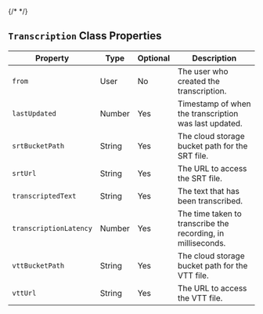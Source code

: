 {/* <script>var SUPERFLOW_TOOLBAR_API_KEY="aU1MxKP0rca2UXwKi8bl"; var SUPERFLOW_TOOLBAR_PROJECT_ID="8447060215973283";</script> */}


## `Transcription` Class Properties

| Property             | Type    | Optional | Description                                               |
|----------------------|---------|----------|-----------------------------------------------------------|
| `from`                 | User    | No       | The user who created the transcription.                   |
| `lastUpdated`          | Number  | Yes      | Timestamp of when the transcription was last updated.     |
| `srtBucketPath`        | String  | Yes      | The cloud storage bucket path for the SRT file.           |
| `srtUrl`               | String  | Yes      | The URL to access the SRT file.                           |
| `transcriptedText`     | String  | Yes      | The text that has been transcribed.                       |
| `transcriptionLatency` | Number  | Yes      | The time taken to transcribe the recording, in milliseconds. |
| `vttBucketPath`        | String  | Yes      | The cloud storage bucket path for the VTT file.           |
| `vttUrl`               | String  | Yes      | The URL to access the VTT file.                           |

